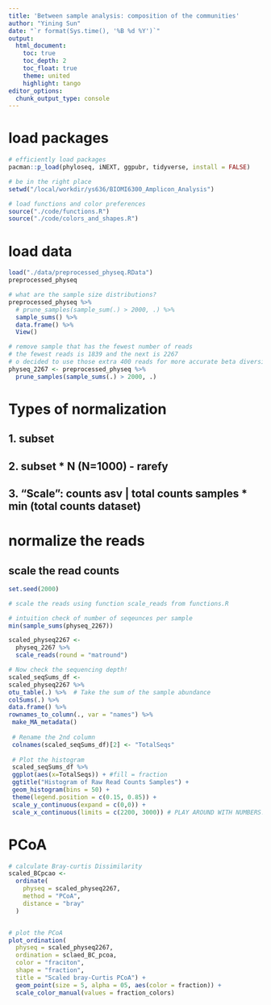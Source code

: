 ```yaml
---
title: 'Between sample analysis: composition of the communities'
author: "Yining Sun"
date: "`r format(Sys.time(), '%B %d %Y')`"
output: 
  html_document:
    toc: true
    toc_depth: 2
    toc_float: true
    theme: united
    highlight: tango
editor_options: 
  chunk_output_type: console
---
```


# load packages
```r
# efficiently load packages
pacman::p_load(phyloseq, iNEXT, ggpubr, tidyverse, install = FALSE)

# be in the right place
setwd("/local/workdir/ys636/BIOMI6300_Amplicon_Analysis")

# load functions and color preferences
source("./code/functions.R")
source("./code/colors_and_shapes.R")
```


# load data
```r
load("./data/preprocessed_physeq.RData")
preprocessed_physeq

# what are the sample size distributions?
preprocessed_physeq %>%
  # prune_samples(sample_sum(.) > 2000, .) %>%
  sample_sums() %>%
  data.frame() %>%
  View()

# remove sample that has the fewest number of reads
# the fewest reads is 1839 and the next is 2267
# o decided to use those extra 400 reads for more accurate beta diversity
physeq_2267 <- preprocessed_physeq %>%
  prune_samples(sample_sums(.) > 2000, .)

```


# Types of normalization
## 1. subset 
## 2.  subset * N (N=1000) - rarefy
## 3. "Scale": counts asv | total counts samples * min (total counts dataset)


# normalize the reads
## scale the read counts
```r
set.seed(2000)

# scale the reads using function scale_reads from functions.R

# intuition check of number of seqeunces per sample
min(sample_sums(physeq_2267))

scaled_physeq2267 <-  
  physeq_2267 %>%
  scale_reads(round = "matround")

# Now check the sequencing depth! 
scaled_seqSums_df <-   
scaled_physeq2267 %>%  
otu_table(.) %>%  # Take the sum of the sample abundance   
colSums(.) %>%  
data.frame() %>%  
rownames_to_column(., var = "names") %>% 
 make_MA_metadata()
 
 # Rename the 2nd column 
 colnames(scaled_seqSums_df)[2] <- "TotalSeqs"   
 
 # Plot the histogram
 scaled_seqSums_df %>%  
 ggplot(aes(x=TotalSeqs)) + #fill = fraction   
 ggtitle("Histogram of Raw Read Counts Samples") +  
 geom_histogram(bins = 50) + 
 theme(legend.position = c(0.15, 0.85)) +   
 scale_y_continuous(expand = c(0,0)) +   
 scale_x_continuous(limits = c(2200, 3000)) # PLAY AROUND WITH NUMBERS!  #scale_fill_manual(values = fraction_colors)

```


# PCoA
```r
# calculate Bray-curtis Dissimilarity
scaled_BCpcao <-
  ordinate(
    physeq = scaled_physeq2267,
    method = "PCoA",
    distance = "bray"
  )


# plot the PCoA
plot_ordination(
  physeq = scaled_physeq2267, 
  ordination = sclaed_BC_pcoa,
  color = "fraciton",
  shape = "fraction",
  title = "Scaled bray-Curtis PCoA") +
  geom_point(size = 5, alpha = 05, aes(color = fraction)) +
  scale_color_manual(values = fraction_colors)

```


